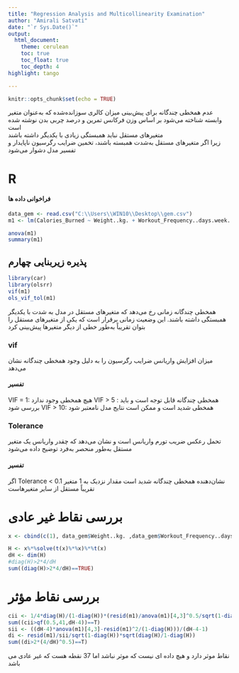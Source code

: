 ---
title: "Regression Analysis and Multicollinearity Examination"
author: "Amirali Satvati"
date: "`r Sys.Date()`"
output:
  html_document:
    theme: cerulean
    toc: true
    toc_float: true
    toc_depth: 4
highlight: tango

---

```{r setup, include=FALSE}
knitr::opts_chunk$set(echo = TRUE)
```

عدم همخطی چندگانه برای پیش‌بینی میزان کالری سوزانده‌شده که به‌عنوان متغیر وابسته شناخته می‌شود بر اساس وزن فرکانس تمرین و درصد چربی بدن نوشته شده است\
متغیرهای مستقل نباید همبستگی زیادی با یکدیگر داشته باشند\
زیرا اگر متغیرهای مستقل به‌شدت همبسته باشند، تخمین ضرایب رگرسیون ناپایدار و تفسیر مدل دشوار می‌شود\

# R

#### فراخوانی داده ها

```{r}
data_gem <- read.csv("C:\\Users\\WIN10\\Desktop\\gem.csv")
m1 <- lm(Calories_Burned ~ Weight..kg. + Workout_Frequency..days.week. + Fat_Percentage, data = data_gem)

```

```{r}
anova(m1)
summary(m1)
```

## پذیره زیربنایی چهارم

```{r}
library(car)
library(olsrr)
vif(m1)
ols_vif_tol(m1)
```

همخطی چندگانه زمانی رخ می‌دهد که متغیرهای مستقل در مدل به شدت با یکدیگر همبستگی داشته باشند. این وضعیت زمانی برقرار است که یکی از متغیرهای مستقل را بتوان تقریباً به‌طور خطی از دیگر متغیرها پیش‌بینی کرد

### vif

میزان افزایش واریانس ضرایب رگرسیون را به دلیل وجود همخطی چندگانه نشان می‌دهد

\begin{aligned}
\text{VIF} &= \frac{1}{1 - R^2} \quad \text{(ضریب تورم واریانس)} \\
\end{aligned}

#### تفسیر

VIF = 1: هیچ همخطی وجود ندارد VIF \> 5 : همخطی چندگانه قابل توجه است و باید بررسی شود VIF \> 10: همخطی شدید است و ممکن است نتایج مدل نامعتبر شود

### Tolerance

تحمل رعکس ضریب تورم واریانس است و نشان می‌دهد که چقدر واریانس یک متغیر مستقل به‌طور منحصر به‌فرد توضیح داده می‌شود\

\begin{aligned}
\text{Tolerance} &= 1 - R^2 \quad \text{(تحمل)}
\end{aligned}

#### تفسیر

اگر Tolerance \< 0.1 نشان‌دهنده همخطی چندگانه شدید است مقدار نزدیک به 1 متغیر تقریباً مستقل از سایر متغیرهاست


# بررسی نقاط غیر عادی

```{r}
x <- cbind(c(1), data_gem$Weight..kg. ,data_gem$Workout_Frequency..days.week.,data_gem$Fat_Percentage)

H <- x%*%solve(t(x)%*%x)%*%t(x)
dH <- dim(H)
#diag(H)>2*4/dH
sum((diag(H)>2*4/dH)==TRUE)

```


# بررسی نقاط مؤثر

```{r}
cii <- 1/4*diag(H)/(1-diag(H))*(resid(m1)/anova(m1)[4,3]^0.5/sqrt(1-diag(H)))^2
sum((cii>qf(0.5,41,dH-4))==T)
sii <- ((dH-4)*anova(m1)[4,3]-resid(m1)^2/(1-diag(H)))/(dH-4-1)
di <- resid(m1)/sii/sqrt(1-diag(H))*sqrt(diag(H)/1-diag(H))
sum((di>2*(4/dH)^0.5)==T)
```

نقاط موثر دارد  و هیچ داده ای نیست که موثر نباشد
اما 37 نقطه هست که  غیر عادی می باشد


























